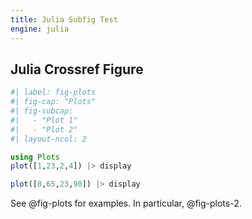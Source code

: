```yaml
---
title: Julia Subfig Test
engine: julia
---
```


## Julia Crossref Figure

```julia
#| label: fig-plots
#| fig-cap: "Plots"
#| fig-subcap:
#|   - "Plot 1"
#|   - "Plot 2"
#| layout-ncol: 2

using Plots
plot([1,23,2,4]) |> display

plot([8,65,23,90]) |> display
```

See @fig-plots for examples. In particular, @fig-plots-2.
